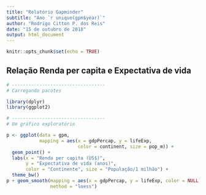 ---
title: "Relatório Gapminder"
subtitle: "Ano `r unique(gpm$year)`"
author: "Rodrigo Citton P. dos Reis"
date: "15 de outubro de 2018"
output: html_document
---

```{r setup, include=FALSE}
knitr::opts_chunk$set(echo = TRUE)
```

## Relação Renda per capita e Expectativa de vida

```{r echo=FALSE, fig.align='center', message=FALSE, warning=FALSE, out.width='100%', paged.print=FALSE, fig.cap="Gráfico com ajuste de regressão local."}
# ----------------------------------
# Carregando pacotes

library(dplyr)
library(ggplot2)

# ----------------------------------
# Um gráfico exploratório

p <- ggplot(data = gpm,
            mapping = aes(x = gdpPercap, y = lifeExp,
                          color = continent, size = pop_m)) + 
  geom_point() +
  labs(x = "Renda per capita (US$)",
       y = "Expectativa de vida (anos)",
       color = "Continente", size = "População/1 milhão") +
  theme_bw()
p + geom_smooth(mapping = aes(x = gdpPercap, y = lifeExp, color = NULL),
                method = "loess")

```
